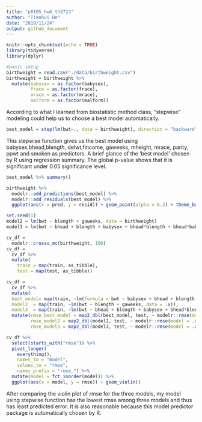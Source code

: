 ```yaml
---
title: "p8105_hw6_th2723"
author: "Tianhui He"
date: "2019/11/24"
output: github_document
---
```


```r
knitr::opts_chunk$set(echo = TRUE)
library(tidyverse)
library(dplyr)
```

```r
#basic setup
birthweight = read.csv("./data/birthweight.csv")
birthweight = birthweight %>% 
  mutate(babysex = as.factor(babysex),
         frace = as.factor(frace),
         mrace = as.factor(mrace),
         malform = as.factor(malform))
```
According to what I learned from biostatistic method class, "stepwise" modeling could help us to choose a best model automatically.
```r
best_model = step(lm(bwt~., data = birthweight), direction = "backward")
```
This stepwise function gives us the best model using babysex,bhead,blength, delwt,fincome, gaweeks, mheight, mrace, parity, ppwt and smoken as predictors. A brief glance of the 'best model' chosen by R using regression summary. The global p-value shows that it is significant under 0.05 significance level.
```r
best_model %>% summary()
```

```r
birthweight %>% 
  modelr::add_predictions(best_model) %>% 
  modelr::add_residuals(best_model) %>% 
  ggplot(aes(x = pred, y = resid)) + geom_point(alpha = 0.3) + theme_bw() + labs(x = "Fitted Value", y = 'Residuals', title = "Fitted value VS Residuals")
```
```r
set.seed(1)
model2 = lm(bwt ~ blength + gaweeks, data = birthweight)
model3 = lm(bwt ~ bhead + blength + babysex + bhead*blength + bhead*babysex + blength*babysex + bhead*blength*babysex, data = birthweight)

cv_df = 
  modelr::crossv_mc(birthweight, 100)
cv_df =
  cv_df %>% 
  mutate(
    train = map(train, as_tibble),
    test = map(test, as_tibble))

cv_df = 
  cv_df %>% 
  mutate(
  best_model= map(train, ~lm(formula = bwt ~ babysex + bhead + blength + delwt + fincome + gaweeks + mheight + mrace + parity + ppwt + smoken, data =.x)),
  model2  = map(train, ~lm(bwt ~ blength + gaweeks, data = .x)),
  model3  = map(train, ~lm(bwt ~ bhead + blength + babysex + bhead*blength + bhead*babysex + blength*babysex + bhead*blength*babysex, data = .x))) %>% 
  mutate(rmse_best_model = map2_dbl(best_model, test, ~ modelr::rmse(model = .x, data = .y)),
         rmse_model2 = map2_dbl(model2, test, ~ modelr::rmse(model = .x, data = .y)),
         rmse_model3 = map2_dbl(model3, test, ~ modelr::rmse(model = .x, data = .y)))

cv_df %>% 
  select(starts_with("rmse")) %>% 
  pivot_longer(
    everything(),
    names_to = "model", 
    values_to = "rmse",
    names_prefix = "rmse_") %>% 
  mutate(model = fct_inorder(model)) %>% 
  ggplot(aes(x = model, y = rmse)) + geom_violin()
```
After comparing the violin plot of rmse for the three models, my model using stepwise function has the lowest rmse among three models and thus has least predicted error. It is also reasonable because this model predictor package is automatically chosen by R.

```r

```

